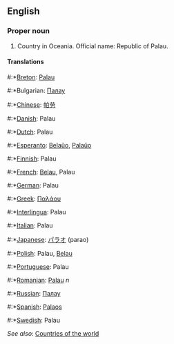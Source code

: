 ==English==

===Proper noun===

# Country in Oceania. Official name: Republic of Palau.

====Translations====
#:*[[Breton]]: [[Palau]]
#:*Bulgarian: [[Палау]]
#:*[[Chinese]]: [[帕劳]]
#:*[[Danish]]: Palau
#:*[[Dutch]]: Palau
#:*[[Esperanto]]: [[Belaŭo]], [[Palaŭo]]
#:*[[Finnish]]: Palau
#:*[[French]]: [[Belau]], Palau
#:*[[German]]: Palau
#:*[[Greek]]: [[Παλάου]]
#:*[[Interlingua]]: Palau
#:*[[Italian]]: Palau
#:*[[Japanese]]: [[パラオ]] (parao)
#:*[[Polish]]: Palau, [[Belau]]
#:*[[Portuguese]]: Palau
#:*[[Romanian]]: [[Palau]] ''n''
#:*[[Russian]]: [[Палау]]
#:*[[Spanish]]: [[Palaos]]
#:*[[Swedish]]: Palau

''See also'': [[Countries of the world]]